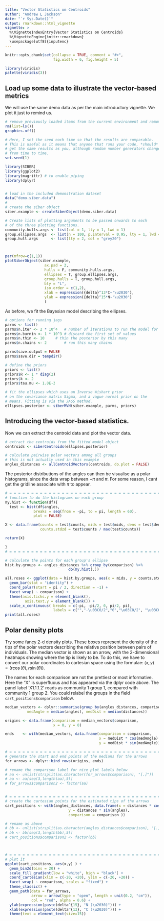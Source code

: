 ```yaml
---
title: "Vector Statistics on Centroids"
author: "Andrew L Jackson"
date: "`r Sys.Date()`"
output: rmarkdown::html_vignette
vignette: >
  %\VignetteIndexEntry{Vector Statistics on Centroids}
  %\VignetteEngine{knitr::rmarkdown}
  \usepackage[utf8]{inputenc}
---
```


```r
knitr::opts_chunk$set(collapse = TRUE, comment = "#>", 
                      fig.width = 6, fig.height = 5)

library(viridis)
palette(viridis(3))
```

## Load up some data to illustrate the vector-based metrics

We will use the same demo data as per the main introductory vignette. We plot it just to remind us.


```r
# remove previously loaded items from the current environment and remove previous graphics.
rm(list=ls())
graphics.off()

# Here, I set the seed each time so that the results are comparable. 
# This is useful as it means that anyone that runs your code, *should*
# get the same results as you, although random number generators change 
# from time to time.
set.seed(1)

library(SIBER)
library(ggplot2)
library(magrittr) # to enable piping
library(dplyr)


# load in the included demonstration dataset
data("demo.siber.data")
#
# create the siber object
siber.example <- createSiberObject(demo.siber.data)

# Create lists of plotting arguments to be passed onwards to each 
# of the three plotting functions.
community.hulls.args <- list(col = 1, lty = 1, lwd = 1)
group.ellipses.args  <- list(n = 100, p.interval = 0.95, lty = 1, lwd = 2)
group.hull.args      <- list(lty = 2, col = "grey20")



par(mfrow=c(1,1))
plotSiberObject(siber.example,
                  ax.pad = 2, 
                  hulls = F, community.hulls.args, 
                  ellipses = T, group.ellipses.args,
                  group.hulls = T, group.hull.args,
                  bty = "L",
                  iso.order = c(1,2),
                  xlab = expression({delta}^13*C~'\u2030'),
                  ylab = expression({delta}^15*N~'\u2030')
                  )


```

As before, we fit the Bayesian model describing the ellipses.

```r

# options for running jags
parms <- list()
parms$n.iter <- 2 * 10^4   # number of iterations to run the model for
parms$n.burnin <- 1 * 10^3 # discard the first set of values
parms$n.thin <- 10     # thin the posterior by this many
parms$n.chains <- 2        # run this many chains

parms$save.output = FALSE
parms$save.dir = tempdir()

# define the priors
priors <- list()
priors$R <- 1 * diag(2)
priors$k <- 2
priors$tau.mu <- 1.0E-3

# fit the ellipses which uses an Inverse Wishart prior
# on the covariance matrix Sigma, and a vague normal prior on the 
# means. Fitting is via the JAGS method.
ellipses.posterior <- siberMVN(siber.example, parms, priors)

```

## Introducing the vector-based statistics.

Now we can extract the centroid data and plot the vector data.

```r
# extract the centroids from the fitted model object
centroids <- siberCentroids(ellipses.posterior)

# calculate pairwise polar vectors among all groups
# this is not actually used in this example
angles_distances <- allCentroidVectors(centroids, do.plot = FALSE)


```

<!-- We could if we want only compare specific pairs of groups by defining the combinations here (code below not run in this example). -->

<!-- ```{r specific-vectors, eval = FALSE} -->
<!-- # here we define the character vector of pairwise names so that we  -->
<!-- # only compare between pre-monsoon and monsoon data for the same  -->
<!-- # species -->
<!-- paired.names <- paste0(paste0(siber.example$all.communities[2], ".", -->
<!--                            siber.example$group.names[[1]]), "|", -->
<!--                     paste0(siber.example$all.communities[1], ".", -->
<!--                            siber.example$group.names[[1]])) -->

<!-- # use this new function to calculate only these specific comparisons -->
<!-- angles_distances <- specificCentroidVectors(centroids, -->
<!--                                               paired.names, do.plot = FALSE) -->


<!-- ``` -->


The posterior distributions of the angles can then be visualise as a polar histograms, since the data wrap between $-\pi$ and $\pi$. For some reason, I cant get the gridline associate with $\pi$ to appear.

```r

# = = = = = = = = = = = = = = = = = = = = = = = = = = = = = = = = = = = = = = = = 
# function to do the histograms on each group
my.hist <- function(df){
  test <- hist(df$angles, 
             breaks = seq(from = -pi, to = pi, length = 60), 
             plot = FALSE)

X <- data.frame(counts = test$counts, mids = test$mids, dens = test$density, 
                counts.stdzd = test$counts / max(test$counts))

return(X)

}
# = = = = = = = = = = = = = = = = = = = = = = = = = = = = = = = = = = = = = = = = 

# calculate the points for each group's ellipse
hist.by.groups <- angles_distances %>% group_by(comparison) %>%
                             do(my.hist(.))

all.roses <- ggplot(data = hist.by.groups, aes(x = mids, y = counts.stdzd)) +
  geom_bar(stat = "identity") + 
  coord_polar(start = pi / 2, direction = -1) +
  facet_wrap( ~ comparison) +
  theme(axis.ticks.y = element_blank(), 
         axis.text.y = element_blank()) + 
  scale_x_continuous( breaks = c(-pi, -pi/2, 0, pi/2, pi),
                      labels = c("","-\u03C0/2","0","\u03C0/2", "\u03C0"))
print(all.roses)

```

## Polar density plots

Try some fancy 2-d density plots. These boxes represent the density of the tips of the polar vectors describing the relative position between pairs of individuals. The median vector is shown as an arrow, with the 2-dimensional heatmaps showing where the tip is likely to be. To do this, we have to convert our polar coordinates to cartesian space using the formulae: $(x,y) = (r\cos(\theta),r\sin(\theta))$.

The names for each comparison are not the prettiest or most informative. Here the "X" is superfluous and has appeared via the dplyr code above. The panel label 'X1.1.1.2' reads as community 1 group 1, compared with community 1 group 2. You could relabel the groups in the field `cart_positions$comparison` below. 



```r

median_vectors <- dplyr::summarise(group_by(angles_distances, comparison),
          medAngle = median(angles), medDist = median(distances))

origins <- data.frame(comparison = median_vectors$comparison, 
                      x = 0, y = 0)

ends    <- with(median_vectors, data.frame(comparison = comparison,
                                           x = medDist * cos(medAngle),
                                           y = medDist * sin(medAngle)))

# = = = = = = = = = = = = = = = = = = = = = = = = = = = = = = = = = = = = = = = =
# generate the start and end points of the medians for the arrows
for_arrows <- dplyr::bind_rows(origins, ends)

# rename the comparison label for nice plot labels below
# aa <- unlist(strsplit(as.character(for_arrows$comparison), "[.]"))
# aa <- aa[seq(3,length(aa),5)]
# for_arrows$comparison2 <- factor(aa)


# = = = = = = = = = = = = = = = = = = = = = = = = = = = = = = = = = = = = = = = = 
# create the cartesian points for the estimated tips of the arrows
cart_positions <- with(angles_distances, data.frame(x = distances * cos(angles),
                             y = distances * sin(angles),
                             comparison = comparison ))

# rename as above
# bb <- unlist(strsplit(as.character(angles_distances$comparison), "[.]"))
# bb <- bb[seq(3,length(bb),5)]
# cart_positions$comparison2 <- factor(bb)



# = = = = = = = = = = = = = = = = = = = = = = = = = = = = = = = = = = = = = = = = 
# plot it
ggplot(cart_positions, aes(x,y) ) + 
  geom_bin2d(bins = 20) +
  scale_fill_gradient(low = "white", high = "black") +
  coord_cartesian(xlim = c(-20, +20), ylim = c(-20, +20)) +
  facet_wrap( ~ comparison, scales = "fixed") + 
  theme_classic() +
  geom_path(data = for_arrows, 
            arrow = arrow(type = "open", length = unit(0.2, "cm")),
            col = "red", alpha = 0.6) +
  ylab(expression(paste(delta^{15}, "N (\u2030)"))) +
  xlab(expression(paste(delta^{13}, "C (\u2030)"))) + 
  theme(text = element_text(size=15))

```





